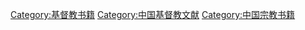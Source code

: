 [[Category:基督教书籍|Category:基督教书籍]]
[[Category:中国基督教文献|Category:中国基督教文献]]
[[Category:中国宗教书籍|Category:中国宗教书籍]]